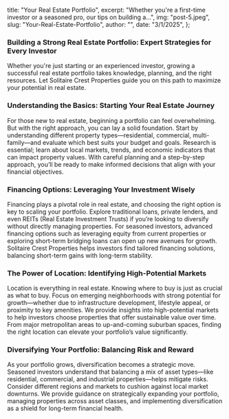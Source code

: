   title: "Your Real Estate Portfolio",
  excerpt:
    "Whether you're a first-time investor or a seasoned pro, our tips on building a...",
  img: "post-5.jpeg",
  slug: "Your-Real-Estate-Portfolio",
  author: "",
  date: "3/1/2025",
};

### Building a Strong Real Estate Portfolio: Expert Strategies for Every Investor

Whether you're just starting or an experienced investor, growing a
successful real estate portfolio takes knowledge, planning, and the
right resources. Let Solitaire Crest Properties guide you on this path
to maximize your potential in real estate.

### Understanding the Basics: Starting Your Real Estate Journey

For those new to real estate, beginning a portfolio can feel
overwhelming. But with the right approach, you can lay a solid
foundation. Start by understanding different property
types—residential, commercial, multi-family—and evaluate which best
suits your budget and goals. Research is essential; learn about local
markets, trends, and economic indicators that can impact property
values. With careful planning and a step-by-step approach, you’ll be
ready to make informed decisions that align with your financial
objectives.

### Financing Options: Leveraging Your Investment Wisely

Financing plays a pivotal role in real estate, and choosing the right
option is key to scaling your portfolio. Explore traditional loans,
private lenders, and even REITs (Real Estate Investment Trusts) if
you’re looking to diversify without directly managing properties. For
seasoned investors, advanced financing options such as leveraging
equity from current properties or exploring short-term bridging loans
can open up new avenues for growth. Solitaire Crest Properties helps
investors find tailored financing solutions, balancing short-term
gains with long-term stability.

### The Power of Location: Identifying High-Potential Markets

Location is everything in real estate. Knowing where to buy is just as
crucial as what to buy. Focus on emerging neighborhoods with strong
potential for growth—whether due to infrastructure development,
lifestyle appeal, or proximity to key amenities. We provide insights
into high-potential markets to help investors choose properties that
offer sustainable value over time. From major metropolitan areas to
up-and-coming suburban spaces, finding the right location can elevate
your portfolio’s value significantly.

### Diversifying Your Portfolio: Balancing Risk and Reward

As your portfolio grows, diversification becomes a strategic move.
Seasoned investors understand that balancing a mix of asset types—like
residential, commercial, and industrial properties—helps mitigate
risks. Consider different regions and markets to cushion against local
market downturns. We provide guidance on strategically expanding your
portfolio, managing properties across asset classes, and implementing
diversification as a shield for long-term financial health.
